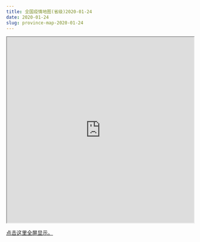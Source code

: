 ```yaml
---
title: 全国疫情地图(省级)2020-01-24
date: 2020-01-24
slug: province-map-2020-01-24
---
```


<iframe seamless src="https://pzhaonet.github.io/ncov/leaflet/leafmap-province-2020-01-24.html" width="100%" height="500"></iframe>

[点击这里全屏显示。](https://pzhaonet.github.io/ncov/leaflet/leafmap-province-2020-01-24.html)
